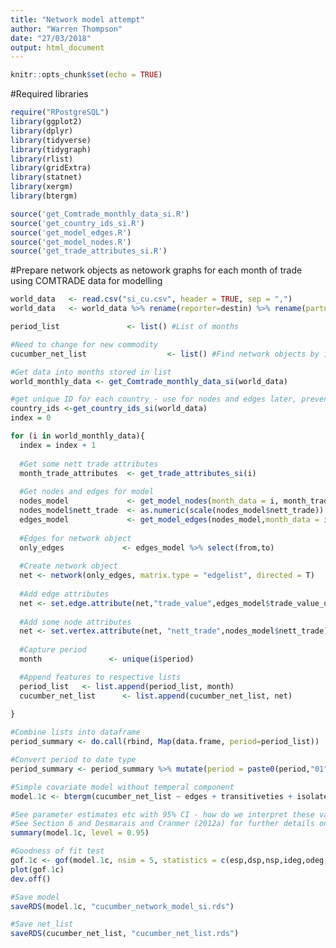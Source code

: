 ```yaml
---
title: "Network model attempt"
author: "Warren Thompson"
date: "27/03/2018"
output: html_document
---
```


```r
knitr::opts_chunk$set(echo = TRUE)
```

#Required libraries
```r
require("RPostgreSQL")
library(ggplot2)
library(dplyr)
library(tidyverse)
library(tidygraph)
library(rlist)
library(gridExtra)
library(statnet)
library(xergm)
library(btergm)
```

```r
source('get_Comtrade_monthly_data_si.R')
source('get_country_ids_si.R')
source('get_model_edges.R')
source('get_model_nodes.R')
source('get_trade_attributes_si.R')
```

#Prepare network objects as netowork graphs for each month of trade using COMTRADE data for modelling
```r
world_data   <- read.csv("si_cu.csv", header = TRUE, sep = ",")
world_data   <- world_data %>% rename(reporter=destin) %>% rename(partner=origin)

period_list               <- list() #List of months

#Need to change for new commodity 
cucumber_net_list                  <- list() #Find network objects by index eg. net_list[[24]]

#Get data into months stored in list
world_monthly_data <- get_Comtrade_monthly_data_si(world_data)

#get unique ID for each country - use for nodes and edges later, prevent renaming of country with different ID each time loop runs
country_ids <-get_country_ids_si(world_data)
index = 0

for (i in world_monthly_data){
  index = index + 1
  
  #Get some nett trade attributes 
  month_trade_attributes  <- get_trade_attributes_si(i)
  
  #Get nodes and edges for model
  nodes_model             <- get_model_nodes(month_data = i, month_trade_attributes,country_ids)
  nodes_model$nett_trade  <- as.numeric(scale(nodes_model$nett_trade))
  edges_model             <- get_model_edges(nodes_model,month_data = i)
  
  #Edges for network object
  only_edges             <- edges_model %>% select(from,to)
  
  #Create network object
  net <- network(only_edges, matrix.type = "edgelist", directed = T)
  
  #Add edge attributes
  net <- set.edge.attribute(net,"trade_value",edges_model$trade_value_usd)
  
  #Add some node attributes 
  net <- set.vertex.attribute(net, "nett_trade",nodes_model$nett_trade)
  
  #Capture period
  month               <- unique(i$period)

  #Append features to respective lists
  period_list   <- list.append(period_list, month)
  cucumber_net_list      <- list.append(cucumber_net_list, net)
  
}

#Combine lists into dataframe
period_summary <- do.call(rbind, Map(data.frame, period=period_list))

#Convert period to date type
period_summary <- period_summary %>% mutate(period = paste0(period,"01")) %>% mutate(period = as.Date(period, "%Y%m%d"))

#Simple covariate model without temperal component
model.1c <- btergm(cucumber_net_list ~ edges + transitiveties + isolates + mutual + odegree1.5 + idegree1.5 + memory(type = "stability"), R = 100, parallel = "snow",  ncpus = 2)

#See parameter estimates etc with 95% CI - how do we interpret these values?
#See Section 6 and Desmarais and Cranmer (2012a) for further details on interpretation of ERGMs and TERGMs.
summary(model.1c, level = 0.95)

#Goodness of fit test
gof.1c <- gof(model.1c, nsim = 5, statistics = c(esp,dsp,nsp,ideg,odeg,geodesic))
plot(gof.1c)
dev.off()

#Save model
saveRDS(model.1c, "cucumber_network_model_si.rds")

#Save net_list
saveRDS(cucumber_net_list, "cucumber_net_list.rds")
```
